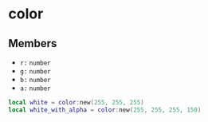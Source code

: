 # color

## Members

- `r:` `number`
- `g:` `number`
- `b:` `number`
- `a:` `number`

```lua
local white = color:new(255, 255, 255)
local white_with_alpha = color:new(255, 255, 255, 150)
```
